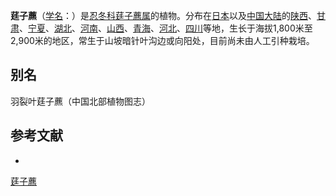 {{Speciesbox
| name = 莛子藨
| status = 
| status_system = 
| image = 
| genus = Triosteum
| species = pinnatifidum
| authority = Maxim.
}}

'''莛子藨'''（[[学名|学名]]：{{lang|la|''Triosteum pinnatifidum''}}）是[[忍冬科|忍冬科]][[莛子藨属|莛子藨属]]的植物。分布在[[日本|日本]]以及[[中国大陆|中国大陆]]的[[陕西|陕西]]、[[甘肃|甘肃]]、[[宁夏|宁夏]]、[[湖北|湖北]]、[[河南|河南]]、[[山西|山西]]、[[青海|青海]]、[[河北|河北]]、[[四川|四川]]等地，生长于海拔1,800米至2,900米的地区，常生于山坡暗针叶沟边或向阳处，目前尚未由人工引种栽培。

== 别名 ==
羽裂叶莛子藨（中国北部植物图志）

== 参考文献 ==
<div class="references-small">
* {{cite web| url =http://www.bioinfo.cn/db05/KmzwSpecies.php?action=view&id=3624| title =莛子藨| work =《中国高等植物数据库全库》| publisher =中国科学院微生物研究所| author =昆明植物研究所| accessdate =2009-02-25| deadurl =yes| archiveurl =https://web.archive.org/web/20160305022011/http://www.bioinfo.cn/db05/KmzwSpecies.php?action=view&id=3624| archivedate =2016-03-05}}
</div>
{{Taxonbar|from=Q15230706}}

[[Category:莛子藨属|莛子藨]]


{{植物小作品}}